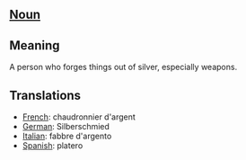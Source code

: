 == [[Noun]] ==

== Meaning ==

A person who forges things out of silver, especially weapons.

== Translations ==

*[[French]]: chaudronnier d'argent
*[[German]]: Silberschmied
*[[Italian]]: fabbre d'argento
*[[Spanish]]: platero